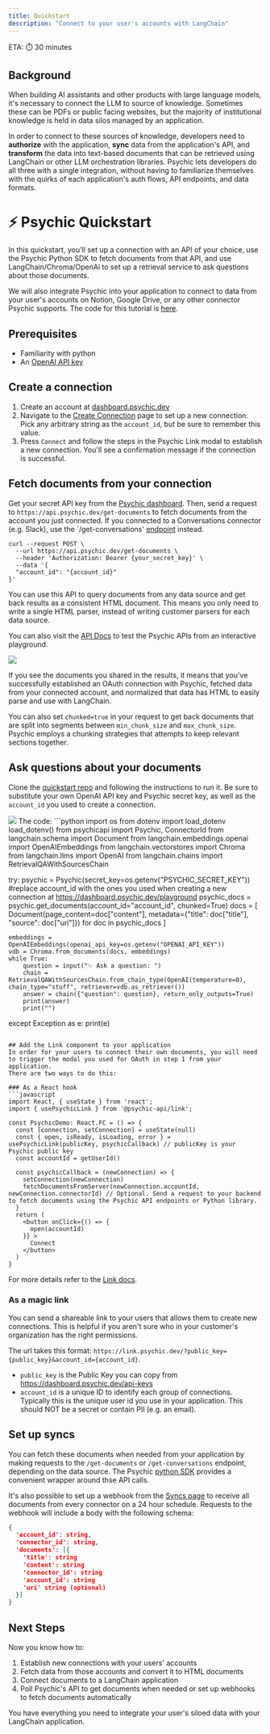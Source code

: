 ```yaml
---
title: Quickstart
description: "Connect to your user's accounts with LangChain"
---
```

ETA: ⏱️ 30 minutes

## Background
When building AI assistants and other products with large language models, it's necessary to connect the LLM to source of knowledge.
Sometimes these can be PDFs or public facing websites, but the majority of institutional knowledge is held in data silos managed by an application.

In order to connect to these sources of knowledge, developers need to **authorize** with the application, **sync** data from the application's API, and **transform** the data into text-based documents that can be retrieved using LangChain or other LLM orchestration libraries.
Psychic lets developers do all three with a single integration, without having to familiarize themselves with the quirks of each application's auth flows, API endpoints, and data formats.

# ⚡️ Psychic Quickstart
In this quickstart, you'll set up a connection with an API of your choice, use the Psychic Python SDK to fetch documents from that API, and use LangChain/Chroma/OpenAi to set up a retrieval service to ask questions about those documents. 

We will also integrate Psychic into your application to connect to data from your user's accounts on Notion, Google Drive, or any other connector Psychic supports.
The code for this tutorial is [here](https://github.com/psychic-api/psychic-quickstart).

## Prerequisites
* Familiarity with python
* An [OpenAI API key](https://platform.openai.com/account/api-keys)

## Create a connection
1. Create an account at [dashboard.psychic.dev](https://dashboard.psychic.dev)
2. Navigate to the [Create Connection](https://dashboard.psychic.dev/create-connection) page to set up a new connection. Pick any arbitrary string as the `account_id`, but be sure to remember this value.
3. Press `Connect` and follow the steps in the Psychic Link modal to establish a new connection. You'll see a confirmation message if the connection is successful.

## Fetch documents from your connection
Get your secret API key from the [Psychic dashboard](https://dashboard.psychic.dev/api-keys). 
Then, send a request to `https://api.psychic.dev/get-documents` to fetch documents from the account you just connected. If you connected to a Conversations connector (e.g. Slack), use the `/get-conversations' [endpoint](/api-reference/endpoint/get-conversations) instead.

```
curl --request POST \
  --url https://api.psychic.dev/get-documents \
  --header 'Authorization: Bearer {your_secret_key}' \
  --data '{
  "account_id": "{account_id}"
}'
```

<Tip>You can use this API to query documents from any data source and get back results as a consistent HTML document. This means you only need to write a single HTML parser, instead of writing customer parsers for each data source.</Tip>

You can also visit the [API Docs](/api-reference/endpoint/get-documents) to test the Psychic APIs from an interactive playground.
<Frame><img src="https://github.com/psychic-api/docs/assets/14931371/38bebe75-bd71-4d61-a71a-c7bb8c80306e" /></Frame>

If you see the documents you shared in the results, it means that you've successfully established an OAuth connection with Psychic, fetched data from your connected account, and normalized that data has HTML to easily parse and use with LangChain.

<Tip>You can also set `chunked=true` in your request to get back documents that are split into segments between `min_chunk_size` and `max_chunk_size`. Psychic employs a chunking strategies that attempts to keep relevant sections together.</Tip>

## Ask questions about your documents
Clone the [quickstart repo](https://github.com/psychic-api/psychic-quickstart) and following the instructions to run it.
Be sure to substitute your own OpenAI API key and Psychic secret key, as well as the `account_id` you used to create a connection.
<Frame><img src="https://github.com/psychic-api/docs/assets/14931371/3870e96d-bd40-42fa-9513-140336011b49"/></Frame>
The code:
```python
import os
from dotenv import load_dotenv
load_dotenv()
from psychicapi import Psychic, ConnectorId
from langchain.schema import Document
from langchain.embeddings.openai import OpenAIEmbeddings
from langchain.vectorstores import Chroma
from langchain.llms import OpenAI
from langchain.chains import RetrievalQAWithSourcesChain

try:
    psychic = Psychic(secret_key=os.getenv("PSYCHIC_SECRET_KEY"))
    #replace account_id with the ones you used when creating a new connection at https://dashboard.psychic.dev/playground
    psychic_docs = psychic.get_documents(account_id="account_id", chunked=True)
    docs = [
        Document(page_content=doc["content"], metadata={"title": doc["title"], "source": doc["uri"]})
        for doc in psychic_docs
    ]

    embeddings = OpenAIEmbeddings(openai_api_key=os.getenv("OPENAI_API_KEY"))
    vdb = Chroma.from_documents(docs, embeddings)
    while True:
        question = input("✨ Ask a question: ")
        chain = RetrievalQAWithSourcesChain.from_chain_type(OpenAI(temperature=0), chain_type="stuff", retriever=vdb.as_retriever())
        answer = chain({"question": question}, return_only_outputs=True)
        print(answer)
        print("")
except Exception as e:
    print(e)
```

## Add the Link component to your application
In order for your users to connect their own documents, you will need to trigger the modal you used for OAuth in step 1 from your application.
There are two ways to do this:

### As a React hook
```javascript
import React, { useState } from 'react';
import { usePsychicLink } from '@psychic-api/link';

const PsychicDemo: React.FC = () => {
  const [connection, setConnection] = useState(null)
  const { open, isReady, isLoading, error } = usePsychicLink(publicKey, psychicCallback) // publicKey is your Psychic public key
  const accountId = getUserId()
  
  const psychicCallback = (newConnection) => {
    setConnection(newConnection)
    fetchDocumentsFromServer(newConnection.accountId, newConnection.connectorId) // Optional. Send a request to your backend to fetch documents using the Psychic API endpoints or Python library.
  }
  return (
    <button onClick={() => {
      open(accountId)
    }} >
      Connect
    </button>
  )
}
```
For  more details refer to the [Link docs](/psychic-link).

### As a magic link
You can send a shareable link to your users that allows them to create new connections. This is helpful if you aren't sure who in your customer's organization has the right permissions.

The url takes this format: `https://link.psychic.dev/?public_key={public_key}&account_id={account_id}`.
* `public_key` is the Public Key you can copy from https://dashboard.psychic.dev/api-keys
* `account_id` is a unique ID to identify each group of connections. Typically this is the unique user id you use in your application. This should NOT be a secret or contain PII (e.g. an email).

## Set up syncs
You can fetch these documents when needed from your application by making requests to the `/get-documents` or `/get-conversations` endpoint, depending on the data source.
The Psychic [python SDK](/psychic-sdk) provides a convenient wrapper around thse API calls.

It's also possible to set up a webhook from the [Syncs page](https://dashboard.psychic.dev/syncs) to receive all documents from every connector on a 24 hour schedule. Requests to the webhook will include a body with the following schema:
```json
{
  'account_id': string,
  'connector_id': string,
  'documents': [{
    'title': string
    'content': string
    'connector_id': string
    'account_id': string
    'uri' string (optional)
  }]
}
```

## Next Steps
Now you know how to:
1. Establish new connections with your users' accounts
2. Fetch data from those accounts and convert it to HTML documents
3. Connect documents to a LangChain application
4. Poll Psychic's API to get documents when needed or set up webhooks to fetch documents automatically

You have everything you need to integrate your user's siloed data with your LangChain application.
